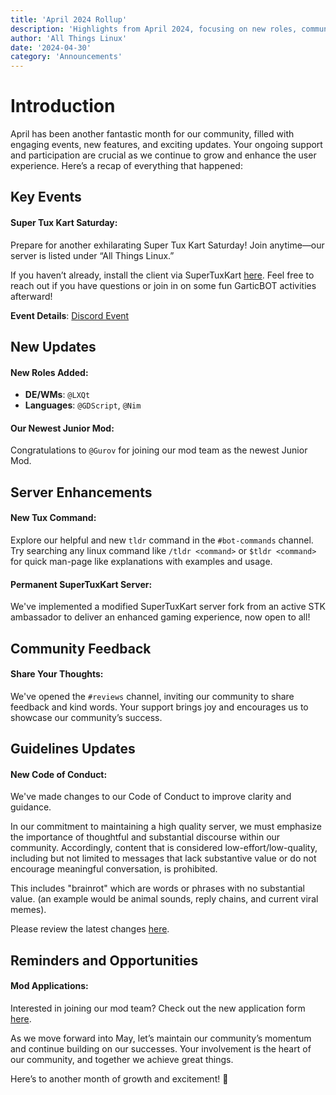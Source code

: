 ```yaml
---
title: 'April 2024 Rollup'
description: 'Highlights from April 2024, focusing on new roles, community events, and server improvements. Dive into what makes our community thrive!'
author: 'All Things Linux'
date: '2024-04-30'
category: 'Announcements'
---
```


# Introduction

April has been another fantastic month for our community, filled with engaging events, new features, and exciting updates. Your ongoing support and participation are crucial as we continue to grow and enhance the user experience. Here’s a recap of everything that happened:

## Key Events

#### Super Tux Kart Saturday:

Prepare for another exhilarating Super Tux Kart Saturday! Join anytime—our server is listed under “All Things Linux.”

If you haven’t already, install the client via SuperTuxKart [here](https://supertuxkart.net/). Feel free to reach out if you have questions or join in on some fun GarticBOT activities afterward!

**Event Details**: [Discord Event](https://discord.gg/linux?event=1227351079277170830)

## New Updates

#### New Roles Added:

- **DE/WMs**: `@LXQt`
- **Languages**: `@GDScript`, `@Nim`

#### Our Newest Junior Mod:

Congratulations to `@Gurov` for joining our mod team as the newest Junior Mod.

## Server Enhancements

#### New Tux Command:

Explore our helpful and new `tldr` command in the `#bot-commands` channel. Try searching any linux command like `/tldr <command>` or `$tldr <command>` for quick man-page like explanations with examples and usage.

#### Permanent SuperTuxKart Server:

We've implemented a modified SuperTuxKart server fork from an active STK ambassador to deliver an enhanced gaming experience, now open to all!

## Community Feedback

#### Share Your Thoughts:

We've opened the `#reviews` channel, inviting our community to share feedback and kind words. Your support brings joy and encourages us to showcase our community’s success.

## Guidelines Updates

#### New Code of Conduct:

We've made changes to our Code of Conduct to improve clarity and guidance.

In our commitment to maintaining a high quality server, we must emphasize the importance of thoughtful and substantial discourse within our community. Accordingly, content that is considered low-effort/low-quality, including but not limited to messages that lack substantive value or do not encourage meaningful conversation, is prohibited.

This includes "brainrot" which are words or phrases with no substantial value. (an example would be animal sounds, reply chains, and current viral memes).

Please review the latest changes [here](https://github.com/allthingslinux/code-of-conduct?tab=readme-ov-file#22-text-channels).

## Reminders and Opportunities

#### Mod Applications:

Interested in joining our mod team? Check out the new application form [here](https://docs.google.com/forms/d/e/1FAIpQLSfxDdO0dpNCYOHzvtM8hHSRFJFaYL0wmhGBhA8Zfxq0iO37NQ/viewform).

As we move forward into May, let’s maintain our community’s momentum and continue building on our successes. Your involvement is the heart of our community, and together we achieve great things.

Here’s to another month of growth and excitement! 🚀
